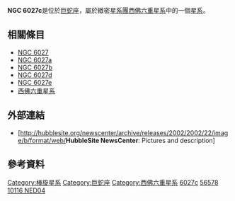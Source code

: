 {{Infobox Galaxy
| name = [[New_General_Catalogue|NGC]] 6027c
| image = [[File:Ngc6027c.jpg|300px]]
|caption = [[哈伯太空望遠鏡|哈伯太空望遠鏡]] (HST)的NGC 6027c影像。
|credit= HST/[[NASA|NASA]]/[[ESA|ESA]].
| epoch = [[J2000|J2000]]
| type = SB(S)c<ref name="ned" />
| ra = {{RA|15|59|11.8}}<ref name="ned">{{cite web
  | title=NASA/IPAC Extragalactic Database
  | work=Results for NGC 6027c
  | url=http://nedwww.ipac.caltech.edu/
  | accessdate=2007-04-17
  | archive-date=2011-05-14
  | archive-url=https://web.archive.org/web/20110514100451/http://nedwww.ipac.caltech.edu/
  | dead-url=no
  }}</ref>
| dec = {{DEC|+20|44|49}}<ref name="ned" />
| dist_ly =
| z = 4620 ± 3 公里/秒<ref name="ned" />
| appmag_v = 16.7<ref name="ned" />
| size_v =  0′.9 × 0′.2<ref name="ned" />
| constellation name = [[巨蛇座|巨蛇座]]
| notes = 
| names = [[Uppsala_General_Catalogue|UGC]] 10116 NED04<ref name="ned" />, [[Principal_Galaxies_Catalogue|PGC]] 56578<ref name="ned" />
}}

'''NGC 6027c'''是位於[[巨蛇座|巨蛇座]]，屬於緻密[[星系團|星系團]][[西佛六重星系|西佛六重星系]]中的一個[[星系|星系]]。

== 相關條目 ==
* [[NGC_6027|NGC 6027]]
* [[NGC_6027a|NGC 6027a]]
* [[NGC_6027b|NGC 6027b]]
* [[NGC_6027d|NGC 6027d]]
* [[NGC_6027e|NGC 6027e]]
* [[西佛六重星系|西佛六重星系]]

== 外部連結 ==
* [http://hubblesite.org/newscenter/archive/releases/2002/2002/22/image/b/format/web/'''HubbleSite NewsCenter''': Pictures and description]{{Wayback|url=http://hubblesite.org/newscenter/archive/releases/2002/2002/22/image/b/format/web/ |date=20110610232945 }}

== 參考資料 ==

{{reflist}}
{{galaxy-stub}}

[[Category:棒旋星系|Category:棒旋星系]]
[[Category:巨蛇座|Category:巨蛇座]]
[[Category:西佛六重星系|Category:西佛六重星系]]
[[Category:NGC天體|6027c]]
[[Category:PGC天體|56578]]
[[Category:UGC天體|10116 NED04]]